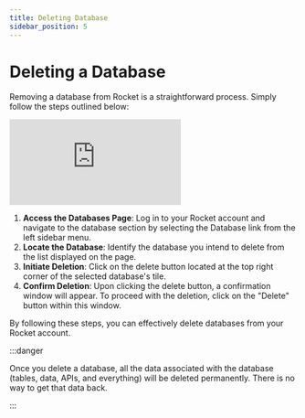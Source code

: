 ```yaml
---
title: Deleting Database
sidebar_position: 5
---
```


# Deleting a Database

Removing a database from Rocket is a straightforward process. Simply follow the steps outlined below:

<div class="videowrapper" style={{ marginBottom: 10 }}>
  <iframe
    src="https://www.youtube.com/embed/hoC7Gp3EkZo?rel=0"
    title="YouTube video 
      player"
    frameborder="0"
    allow="accelerometer; autoplay; clipboard-write; 
      encrypted-media; gyroscope; picture-in-picture"
    allowfullscreen
  ></iframe>
</div>

1. **Access the Databases Page**: Log in to your Rocket account and navigate to the database section by selecting the Database link from the left sidebar menu.
2. **Locate the Database**: Identify the database you intend to delete from the list displayed on the page.
3. **Initiate Deletion**: Click on the delete button located at the top right corner of the selected database's tile.
4. **Confirm Deletion**: Upon clicking the delete button, a confirmation window will appear. To proceed with the deletion, click on the "Delete" button within this window.

By following these steps, you can effectively delete databases from your Rocket account.

:::danger

Once you delete a database, all the data associated with the database (tables, data, APIs, and everything) will be deleted permanently. There is no way to get that data back.

:::
